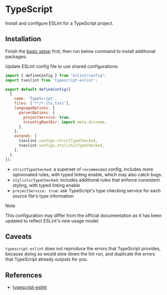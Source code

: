 
# TypeScript

Install and configure ESLint for a TypeScript project.


## Installation

Finish the [basic setup](../installation.mdx#basic-setup) first, then run below command to install additional packages:

<PackageManagerTabs command="install --save-dev typescript-eslint" />

Update ESLint config file to use shared configurations:

```js title="eslint.config.js" {10,15,16}
import { defineConfig } from "eslint/config";
import tseslint from 'typescript-eslint';

export default defineConfig([
  {
    name: 'TypeScript',
    files: ['**/*.{ts,tsx}'],
    languageOptions: {
      parserOptions: {
        projectService: true,
        tsconfigRootDir: import.meta.dirname,
      },
    },
    extends: [
      tseslint.configs.strictTypeChecked,
      tseslint.configs.stylisticTypeChecked,
    ],
  },
]);
```
- `strictTypeChecked`: a superset of `recommended` config, includes more opinionated rules, with typed linting enable, which may also catch bugs.
- `stylisticTypeChecked`: includes additional rules that enforce consistent styling, with typed linting enable
- `projectService: true`: ask TypeScript's type checking service for each source file's type information

> [!NOTE]
> This configuration may differ from the official documentation as it has been updated to reflect ESLint's new usage model.


## Caveats

`typescript-eslint` does not reproduce the errors that TypeScript provides, because doing so would slow down the lint run, and duplicate the errors that TypeScript already outputs for you.


## References

- [typescript-eslint](https://typescript-eslint.io/getting-started/)